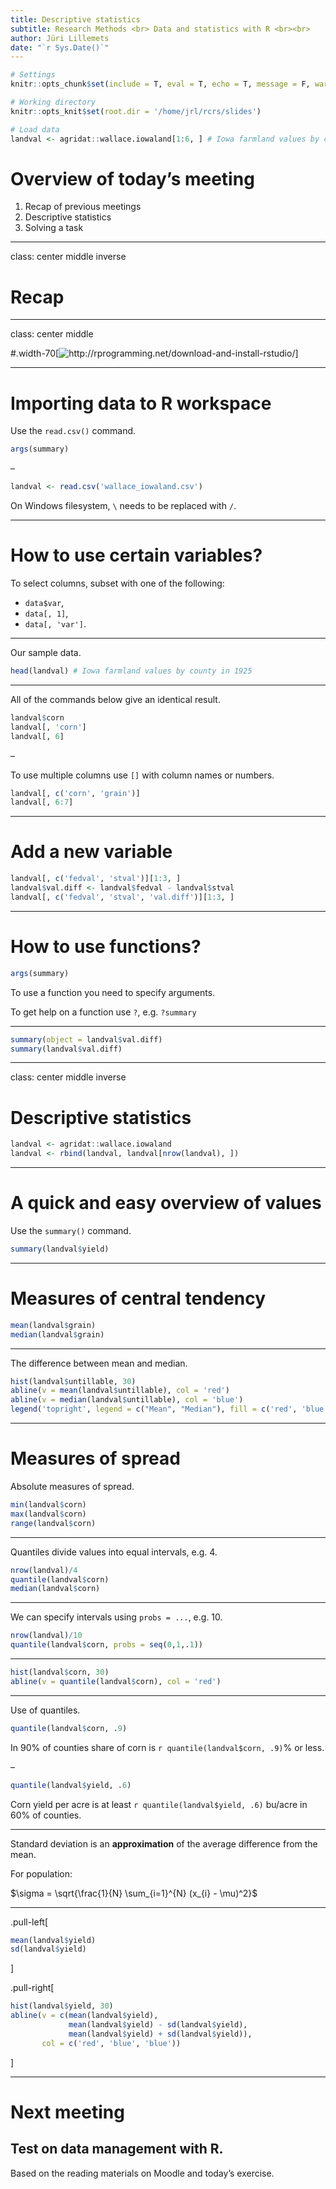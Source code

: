 ```yaml
---
title: Descriptive statistics
subtitle: Research Methods <br> Data and statistics with R <br><br>
author: Jüri Lillemets
date: "`r Sys.Date()`"
---
```


```r
# Settings
knitr::opts_chunk$set(include = T, eval = T, echo = T, message = F, warning = T, error = T)

# Working directory
knitr::opts_knit$set(root.dir = '/home/jrl/rcrs/slides')

# Load data
landval <- agridat::wallace.iowaland[1:6, ] # Iowa farmland values by county in 1925
```

# Overview of today's meeting

1. Recap of previous meetings
1. Descriptive statistics
1. Solving a task

---

class: center middle inverse

# Recap

---

class: center middle

#.width-70[![http://rprogramming.net/download-and-install-rstudio/](../img/ide.png)]

---

# Importing data to R workspace

Use the `read.csv()` command.

``` r
args(summary)
```

--

```r
landval <- read.csv('wallace_iowaland.csv')
```


On Windows filesystem, `\` needs to be replaced with `/`. 

---

# How to use certain variables?

To select columns, subset with one of the following: 

- `data$var`, 
- `data[, 1]`, 
- `data[, 'var']`.

---

Our sample data.

```r
head(landval) # Iowa farmland values by county in 1925
```

---

All of the commands below give an identical result.

```r
landval$corn
landval[, 'corn']
landval[, 6]
```

--

To use multiple columns use `[]` with column names or numbers.

```r
landval[, c('corn', 'grain')]
landval[, 6:7]
```

---

# Add a new variable

``` r
landval[, c('fedval', 'stval')][1:3, ]
landval$val.diff <- landval$fedval - landval$stval
landval[, c('fedval', 'stval', 'val.diff')][1:3, ]
```

---

# How to use functions?

``` r
args(summary)
```

To use a function you need to specify arguments.

To get help on a function use `?`, e.g. `?summary`

---

``` r
summary(object = landval$val.diff)
summary(landval$val.diff)
```

---

class: center middle inverse

# Descriptive statistics

```r
landval <- agridat::wallace.iowaland
landval <- rbind(landval, landval[nrow(landval), ])
```


---

# A quick and easy overview of values 

Use the `summary()` command.

```r
summary(landval$yield)
```

---

# Measures of central tendency

```r
mean(landval$grain)
median(landval$grain)
```

---

The difference between mean and median.

```r
hist(landval$untillable, 30)
abline(v = mean(landval$untillable), col = 'red')
abline(v = median(landval$untillable), col = 'blue')
legend('topright', legend = c("Mean", "Median"), fill = c('red', 'blue'))
```

---

# Measures of spread

Absolute measures of spread.

```r
min(landval$corn)
max(landval$corn)
range(landval$corn)
```

---

Quantiles divide values into equal intervals, e.g. 4.

```r
nrow(landval)/4
quantile(landval$corn)
median(landval$corn)
```

---

We can specify intervals using `probs = ...`, e.g. 10.

```r
nrow(landval)/10
quantile(landval$corn, probs = seq(0,1,.1))
```

---

```r
hist(landval$corn, 30)
abline(v = quantile(landval$corn), col = 'red')
```


---

Use of quantiles.

```r
quantile(landval$corn, .9)
```

In 90% of counties share of corn is `r quantile(landval$corn, .9)`% or less.

--

```r
quantile(landval$yield, .6)
```

Corn yield per acre is at least `r quantile(landval$yield, .6)` bu/acre in 60% of counties.

---

Standard deviation is an **approximation** of the average difference from the mean.

For population:

$\sigma = \sqrt{\frac{1}{N} \sum_{i=1}^{N} (x_{i} - \mu)^2}$

---

.pull-left[
```r
mean(landval$yield)
sd(landval$yield)
```
]

.pull-right[
```r
hist(landval$yield, 30)
abline(v = c(mean(landval$yield), 
             mean(landval$yield) - sd(landval$yield), 
             mean(landval$yield) + sd(landval$yield)), 
       col = c('red', 'blue', 'blue'))
```
]

---

# Next meeting

## Test on data management with R.

Based on the reading materials on Moodle and today's exercise.
